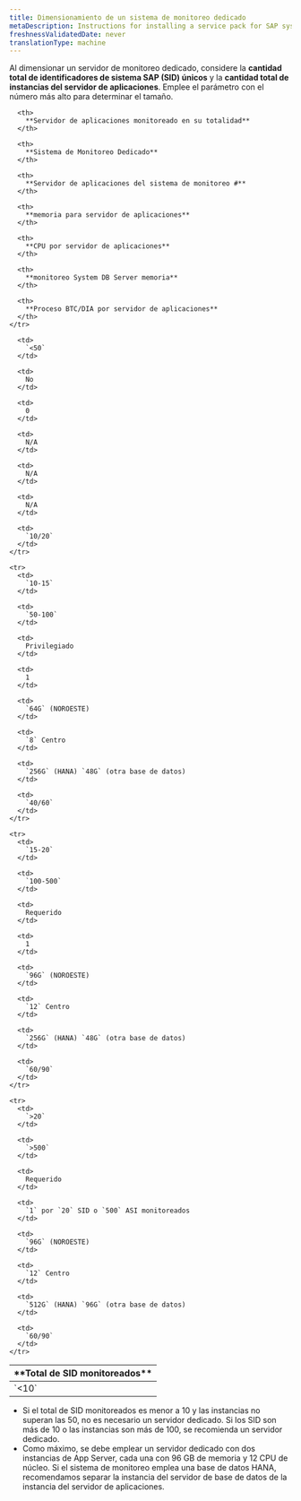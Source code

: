 ```yaml
---
title: Dimensionamiento de un sistema de monitoreo dedicado
metaDescription: Instructions for installing a service pack for SAP systems.
freshnessValidatedDate: never
translationType: machine
---
```


Al dimensionar un servidor de monitoreo dedicado, considere la **cantidad total de identificadores de sistema SAP (SID) únicos** y la **cantidad total de instancias del servidor de aplicaciones**. Emplee el parámetro con el número más alto para determinar el tamaño.

<table>
  <thead>
    <tr>
      <th style={{ width: "200px" }}>
        **Total de SID monitoreados**
      </th>

      <th>
        **Servidor de aplicaciones monitoreado en su totalidad**
      </th>

      <th>
        **Sistema de Monitoreo Dedicado**
      </th>

      <th>
        **Servidor de aplicaciones del sistema de monitoreo #**
      </th>

      <th>
        **memoria para servidor de aplicaciones**
      </th>

      <th>
        **CPU por servidor de aplicaciones**
      </th>

      <th>
        **monitoreo System DB Server memoria**
      </th>

      <th>
        **Proceso BTC/DIA por servidor de aplicaciones**
      </th>
    </tr>
  </thead>

  <tbody>
    <tr>
      <td>
        `<10`
      </td>

      <td>
        `<50`
      </td>

      <td>
        No
      </td>

      <td>
        0
      </td>

      <td>
        N/A
      </td>

      <td>
        N/A
      </td>

      <td>
        N/A
      </td>

      <td>
        `10/20`
      </td>
    </tr>

    <tr>
      <td>
        `10-15`
      </td>

      <td>
        `50-100`
      </td>

      <td>
        Privilegiado
      </td>

      <td>
        1
      </td>

      <td>
        `64G` (NOROESTE)
      </td>

      <td>
        `8` Centro
      </td>

      <td>
        `256G` (HANA) `48G` (otra base de datos)
      </td>

      <td>
        `40/60`
      </td>
    </tr>

    <tr>
      <td>
        `15-20`
      </td>

      <td>
        `100-500`
      </td>

      <td>
        Requerido
      </td>

      <td>
        1
      </td>

      <td>
        `96G` (NOROESTE)
      </td>

      <td>
        `12` Centro
      </td>

      <td>
        `256G` (HANA) `48G` (otra base de datos)
      </td>

      <td>
        `60/90`
      </td>
    </tr>

    <tr>
      <td>
        `>20`
      </td>

      <td>
        `>500`
      </td>

      <td>
        Requerido
      </td>

      <td>
        `1` por `20` SID o `500` ASI monitoreados
      </td>

      <td>
        `96G` (NOROESTE)
      </td>

      <td>
        `12` Centro
      </td>

      <td>
        `512G` (HANA) `96G` (otra base de datos)
      </td>

      <td>
        `60/90`
      </td>
    </tr>
  </tbody>
</table>

* Si el total de SID monitoreados es menor a 10 y las instancias no superan las 50, no es necesario un servidor dedicado. Si los SID son más de 10 o las instancias son más de 100, se recomienda un servidor dedicado.
* Como máximo, se debe emplear un servidor dedicado con dos instancias de App Server, cada una con 96 GB de memoria y 12 CPU de núcleo. Si el sistema de monitoreo emplea una base de datos HANA, recomendamos separar la instancia del servidor de base de datos de la instancia del servidor de aplicaciones.